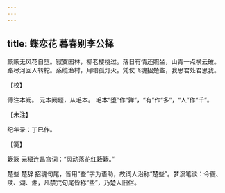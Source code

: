 ```yaml
---
---
---
```

title: 蝶恋花 暮春别李公择
---







簌簌无风花自堕。寂寞园林，柳老樱桃过。落日有情还照坐，山青一点横云破。　路尽河回人转柁。系缆渔村，月暗孤灯火。凭仗飞魂招楚些，我思君处君思我。





【校】


傅注本阙。 元本阙题，从毛本。 毛本“堕”作“亸”，“有”作“多”，“人”作“千”。





【朱注】


纪年录：丁巳作。





【笺】


簌簌 元稹连昌宫词：“风动落花红簌簌。”

楚些 楚辞 招魂句尾，皆用“些”字为语助，故词人沿称“楚些”。梦溪笔谈：今夔、陕、湖、湘，凡禁咒句尾皆称“些”，乃楚人旧俗。